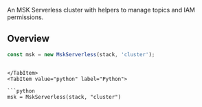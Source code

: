 [//]: # (This file is generated, do not modify directly, update the README.md in framework/src/streaming)

An MSK Serverless cluster with helpers to manage topics and IAM permissions. 

## Overview

<Tabs>
  <TabItem value="typescript" label="TypeScript" default>

  ```typescript
const msk = new MskServerless(stack, 'cluster');
  ```
  
  ```mdx-code-block
  
  </TabItem>
  <TabItem value="python" label="Python">

  ```python
msk = MskServerless(stack, "cluster")
  ```

  </TabItem>
</Tabs>

